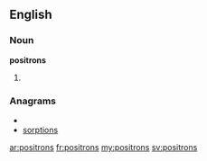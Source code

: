 {{also|positróns}}
==English==

===Noun===
'''positrons'''

# {{plural of|[[positron]]}}

===Anagrams===
* {{alphagram|inooprsst}}
* [[sorptions#English|sorptions]]

[[ar:positrons]]
[[fr:positrons]]
[[my:positrons]]
[[sv:positrons]]